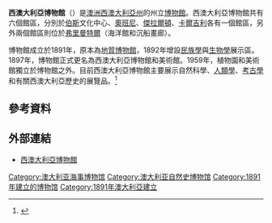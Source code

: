 {{NoteTA
|G1=地名
}}
{{Infobox Museum
 | name        = 西澳大利亞博物館
 | native_name = Western Australian Museum
 | image       = Western Australian Museum.jpg
 | imagesize   = 157
 | caption     = 位於伯斯北橋區的博物館入口
 | established = 1891年
 | coordinates = {{coord|display=title,inline|-31.949560|115.861391|type:landmark_region:AU}}
 | collection  = 
 | area        = 
 | location    = {{AUS}}[[西澳大利亞州|西澳大利亞州]]<br>[[伯斯|伯斯]] [[奧班尼_(西澳)|奧班尼]] [[傑拉爾頓|傑拉爾頓]] [[卡爾古利_(西澳)|卡爾吉利]] [[弗里曼特爾|弗里曼特爾]]
 | map_type    = Australia
 | map_caption = [[伯斯|伯斯]]館區在澳洲的位置
 | latitude    = 
 | longitude   = 
 | visitors    = 
}}
'''西澳大利亞博物館'''（{{lang-en|Western Australian Museum}}）是[[澳洲|澳洲]][[西澳大利亞州|西澳大利亞州]]的州立[[博物館|博物館]]。西澳大利亞博物館共有六個館區，分別於[[伯斯|伯斯]]文化中心、[[奧班尼_(西澳)|奧班尼]]、[[傑拉爾頓|傑拉爾頓]]、[[卡爾古利_(西澳)|卡爾吉利]]各有一個館區，另外兩個館區則位於[[弗里曼特爾|弗里曼特爾]]（海洋館和沉船畫廊）。

博物館成立於1891年，原本為[[地質博物館|地質博物館]]，1892年增設[[民族學|民族學]]與[[生物學|生物學]]展示區。1897年，博物館正式更名為西澳大利亞博物館和美術館。1959年，植物園和美術館獨立於博物館之外。目前西澳大利亞博物館主要展示自然科學、[[人類學|人類學]]、[[考古學|考古學]]和有關西澳大利亞歷史的展覽品。<ref name="Chadwick2008">{{cite book |last1=Peterson |first1=Nicolas |last2=Allen |first2=Lindy |last3=Hamby |first3=Louise |title=The Makers and Making of Indigenous Australian Museum Collections |date=2008 |publisher=Academic Monographs |isbn=9780522855685 |page=255 |url=https://books.google.com.au/books?id=_yyMX-zbP0cC&lpg=PA255 |language=en |chapter='Your Obedient Servant' The John Tunney Collection at the Western Australian Museum |access-date=2020-01-15 |archive-date=2019-03-01 |archive-url=https://web.archive.org/web/20190301135931/https://books.google.com.au/books?id=_yyMX-zbP0cC&lpg=PA255 |dead-url=no }}</ref>

== 參考資料 ==
{{reflist}}

== 外部連結 ==
{{commons category|Western Australian Museum}}
*[http://www.museum.wa.gov.au/ 西澳大利亞博物館]{{Wayback|url=http://www.museum.wa.gov.au/ |date=20071009210950 }}{{en}}

[[Category:澳大利亚海事博物馆|Category:澳大利亚海事博物馆]]
[[Category:澳大利亚自然史博物馆|Category:澳大利亚自然史博物馆]]
[[Category:1891年建立的博物馆|Category:1891年建立的博物馆]]
[[Category:1891年澳大利亞建立|Category:1891年澳大利亞建立]]